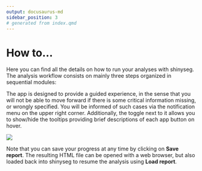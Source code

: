 ```yaml
---
output: docusaurus-md
sidebar_position: 3
# generated from index.qmd
---
```


# How to...

Here you can find all the details on how to run your analyses with shinyseg. The analysis workflow consists on mainly three steps organized in sequential modules:

```{=mdx}
import DocCardList from '@theme/DocCardList';

<DocCardList />
```

The app is designed to provide a guided experience, in the sense that you will not be able to move forward if there is some critical information missing, or wrongly specified. You will be informed of such cases via the notification menu on the upper right corner. Additionally, the toggle next to it allows you to show/hide the tooltips providing brief descriptions of each app button on hover.

<img src={require("./img/notification.png").default} style={{maxHeight:"160px"}} />

Note that you can save your progress at any time by clicking on **Save report**. The resulting HTML file can be opened with a web browser, but also loaded back into shinyseg to resume the analysis using **Load report**.
